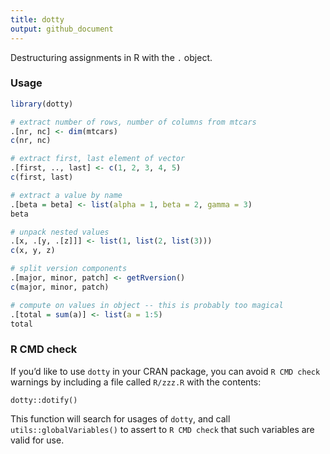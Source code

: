 ```yaml
---
title: dotty
output: github_document
---
```


Destructuring assignments in R with the `.` object.


### Usage

```r
library(dotty)

# extract number of rows, number of columns from mtcars
.[nr, nc] <- dim(mtcars)
c(nr, nc)

# extract first, last element of vector
.[first, .., last] <- c(1, 2, 3, 4, 5)
c(first, last)

# extract a value by name
.[beta = beta] <- list(alpha = 1, beta = 2, gamma = 3)
beta

# unpack nested values
.[x, .[y, .[z]]] <- list(1, list(2, list(3)))
c(x, y, z)

# split version components
.[major, minor, patch] <- getRversion()
c(major, minor, patch)

# compute on values in object -- this is probably too magical
.[total = sum(a)] <- list(a = 1:5)
total
```


### R CMD check

If you'd like to use `dotty` in your CRAN package, you can avoid
`R CMD check` warnings by including a file called `R/zzz.R` with the contents:

```
dotty::dotify()
```

This function will search for usages of `dotty`, and call
`utils::globalVariables()` to assert to `R CMD check` that such variables
are valid for use.
